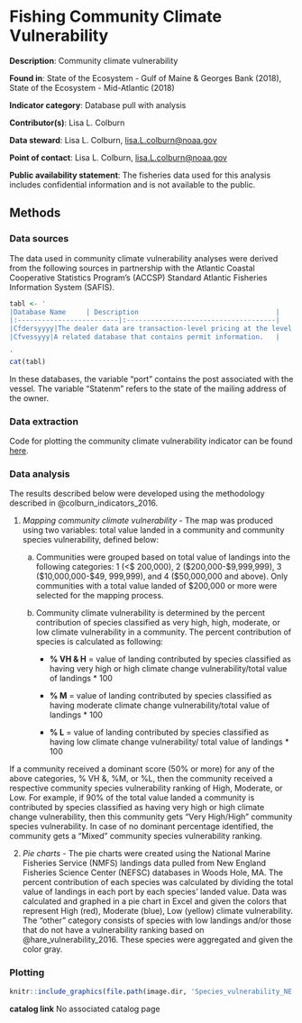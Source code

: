 # Fishing Community Climate Vulnerability

**Description**: Community climate vulnerability

**Found in**: State of the Ecosystem - Gulf of Maine & Georges Bank (2018), State of the Ecosystem - Mid-Atlantic (2018) 

**Indicator category**: Database pull with analysis

**Contributor(s)**: Lisa L. Colburn
  
**Data steward**: Lisa L. Colburn, <lisa.L.colburn@noaa.gov>
  
**Point of contact**: Lisa L. Colburn,  <lisa.L.colburn@noaa.gov>
  
**Public availability statement**: The fisheries data used for this analysis includes confidential information and is not available to the public. 

  

## Methods
### Data sources
The data used in community climate vulnerability analyses were derived from the following sources in partnership with the Atlantic Coastal Cooperative Statistics Program's (ACCSP) Standard Atlantic Fisheries Information System (SAFIS).

```r
tabl <- '
|Database Name     | Description                                  |
|:-------------------------|:-------------------------------------|
|Cfdersyyyy|The dealer data are transaction-level pricing at the level of the "market-category." These data are primarily generated through mandatory reporting by federally-permitted fish dealers. The federal reporting is supplemented with data from non-federally-permitted (state-only) fish dealers. Data are currently reported electronically in partnership with ACCSP through SAFIS.           |
|Cfvessyyy|A related database that contains permit information.   |

'
cat(tabl)
```

In these databases, the variable "port" contains the post associated with the vessel. The variable "Statenm" refers to the state of the mailing address of the owner.

### Data extraction 
Code for plotting the community climate vulnerability indicator can be found [here](https://github.com/NOAA-EDAB/tech-doc/tree/master/R/stored_scripts/comm_climate_vuln_extraction.sql). 


### Data analysis

The results described below were developed using the methodology described in @colburn_indicators_2016.

1.  *Mapping community climate vulnerability* - The map was produced using two variables: total value landed in a community and community species vulnerability, defined below:
    a.  Communities were grouped based on total value of landings into the following categories: 1 (<\$ 200,000), 2 (\$200,000-\$9,999,999), 3 (\$10,000,000-\$49, 999,999), and 4 (\$50,000,000 and above). Only communities with a total value landed of \$200,000 or more were selected for the mapping process.
    b.  Community climate vulnerability is determined by the percent contribution of species classified as very high, high, moderate, or low climate vulnerability in a community. The percent contribution of species is calculated as following: 


        * **% VH & H** = value of landing contributed by species classified as having very high or high climate change vulnerability/total value of landings \* 100

        * **% M** = value of landing contributed by species classified as having moderate climate 
change vulnerability/total value of landings \* 100

        * **% L** = value of landing contributed by species classified as having low climate change 
vulnerability/ total value of landings \* 100

If a community received a dominant score (50% or more) for any of the above categories, % VH &, %M, or %L, then the community received a respective community species vulnerability ranking of High, Moderate, or Low.  For example, if 90% of the total value landed a community is contributed by species classified as having very high or high climate change vulnerability, then this community gets "Very High/High" community species vulnerability. In case of no dominant percentage identified, the community gets a "Mixed" community species vulnerability ranking. 

2.  *Pie charts* - The pie charts were created using the National Marine Fisheries Service (NMFS) landings data pulled from New England Fisheries Science Center (NEFSC) databases in Woods Hole, MA. The percent contribution of each species was calculated by dividing the total value of landings in each port by each species' landed value.  Data was calculated and graphed in a pie chart in Excel and given the colors that represent High (red), Moderate (blue), Low (yellow) climate vulnerability. The "other" category consists of species with low landings and/or those that do not have a vulnerability ranking based on @hare_vulnerability_2016.  These species were aggregated and given the color gray.

### Plotting

```r
knitr::include_graphics(file.path(image.dir, 'Species_vulnerability_NE.JPG'))
```

**catalog link**
No associated catalog page